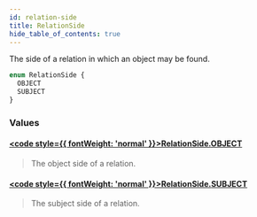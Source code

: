 ```yaml
---
id: relation-side
title: RelationSide
hide_table_of_contents: true
---
```








The side of a relation in which an object may be found.

```graphql
enum RelationSide {
  OBJECT
  SUBJECT
}
```


### Values

#### [<code style={{ fontWeight: 'normal' }}>RelationSide.<b>OBJECT</b></code>](#) 
> The object side of a relation.
> 

#### [<code style={{ fontWeight: 'normal' }}>RelationSide.<b>SUBJECT</b></code>](#) 
> The subject side of a relation.
> 






